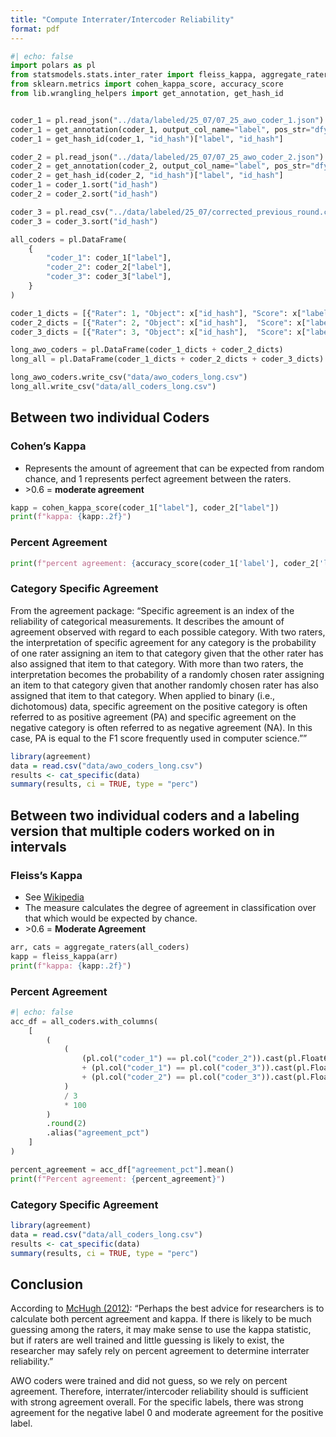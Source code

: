 ```yaml
---
title: "Compute Interrater/Intercoder Reliability"
format: pdf
---
```


```python
#| echo: false
import polars as pl
from statsmodels.stats.inter_rater import fleiss_kappa, aggregate_raters, to_table
from sklearn.metrics import cohen_kappa_score, accuracy_score
from lib.wrangling_helpers import get_annotation, get_hash_id


coder_1 = pl.read_json("../data/labeled/25_07/07_25_awo_coder_1.json")
coder_1 = get_annotation(coder_1, output_col_name="label", pos_str="dfy", neg_str="dfn")
coder_1 = get_hash_id(coder_1, "id_hash")["label", "id_hash"]

coder_2 = pl.read_json("../data/labeled/25_07/07_25_awo_coder_2.json")
coder_2 = get_annotation(coder_2, output_col_name="label", pos_str="dfy", neg_str="dfn")
coder_2 = get_hash_id(coder_2, "id_hash")["label", "id_hash"]
coder_1 = coder_1.sort("id_hash")
coder_2 = coder_2.sort("id_hash")

coder_3 = pl.read_csv("../data/labeled/25_07/corrected_previous_round.csv")
coder_3 = coder_3.sort("id_hash")

all_coders = pl.DataFrame(
    {
        "coder_1": coder_1["label"],
        "coder_2": coder_2["label"],
        "coder_3": coder_3["label"],
    }
)

coder_1_dicts = [{"Rater": 1, "Object": x["id_hash"], "Score": x["label"]} for x in coder_1.to_dicts()]
coder_2_dicts = [{"Rater": 2, "Object": x["id_hash"],  "Score": x["label"]} for x in coder_2.to_dicts()]
coder_3_dicts = [{"Rater": 3, "Object": x["id_hash"],  "Score": x["label"]} for x in coder_3.to_dicts()]

long_awo_coders = pl.DataFrame(coder_1_dicts + coder_2_dicts)
long_all = pl.DataFrame(coder_1_dicts + coder_2_dicts + coder_3_dicts)

long_awo_coders.write_csv("data/awo_coders_long.csv")
long_all.write_csv("data/all_coders_long.csv")
```

## Between two individual Coders 

### Cohen's Kappa

- Represents the amount of agreement that can be expected from random chance, and 1 represents perfect agreement between the raters.
- \>0.6 = **moderate agreement**

```python
kapp = cohen_kappa_score(coder_1["label"], coder_2["label"])
print(f"kappa: {kapp:.2f}")

```

### Percent Agreement

```python
print(f"percent agreement: {accuracy_score(coder_1['label'], coder_2['label'])*100:.2f}")
```

### Category Specific Agreement

From the agreement package: "Specific agreement is an index of the reliability of categorical
measurements. It describes the amount of agreement observed with regard to
each possible category. With two raters, the interpretation of specific
agreement for any category is the probability of one rater assigning an item
to that category given that the other rater has also assigned that item to
that category. With more than two raters, the interpretation becomes the
probability of a randomly chosen rater assigning an item to that category
given that another randomly chosen rater has also assigned that item to that
category. When applied to binary (i.e., dichotomous) data, specific agreement
on the positive category is often referred to as positive agreement (PA) and
specific agreement on the negative category is often referred to as negative
agreement (NA). In this case, PA is equal to the F1 score frequently used in
computer science.""

```r
library(agreement)
data = read.csv("data/awo_coders_long.csv")
results <- cat_specific(data)
summary(results, ci = TRUE, type = "perc")
```
## Between two individual coders and a labeling version that multiple coders worked on in intervals

### Fleiss's Kappa
- See [Wikipedia](https://en.wikipedia.org/wiki/Fleiss%27_kappa)
- The measure calculates the degree of agreement in classification over that which would be expected by chance. 
-  \>0.6 = **Moderate Agreement**

```python
arr, cats = aggregate_raters(all_coders)
kapp = fleiss_kappa(arr)
print(f"kappa: {kapp:.2f}")
```

### Percent Agreement
```python
#| echo: false
acc_df = all_coders.with_columns(
    [
        (
            (
                (pl.col("coder_1") == pl.col("coder_2")).cast(pl.Float64)
                + (pl.col("coder_1") == pl.col("coder_3")).cast(pl.Float64)
                + (pl.col("coder_2") == pl.col("coder_3")).cast(pl.Float64)
            )
            / 3
            * 100
        )
        .round(2)
        .alias("agreement_pct")
    ]
)
```
```python
percent_agreement = acc_df["agreement_pct"].mean()
print(f"Percent agreement: {percent_agreement}")
```
### Category Specific Agreement
```r
library(agreement)
data = read.csv("data/all_coders_long.csv")
results <- cat_specific(data)
summary(results, ci = TRUE, type = "perc")
```

## Conclusion

According to [McHugh (2012)](https://pmc.ncbi.nlm.nih.gov/articles/PMC3900052/): "Perhaps the best advice for researchers is to calculate both percent agreement and kappa. If there is likely to be much guessing among the raters, it may make sense to use the kappa statistic, but if raters are well trained and little guessing is likely to exist, the researcher may safely rely on percent agreement to determine interrater reliability." 

AWO coders were trained and did not guess, so we rely on percent agreement. Therefore, interrater/intercoder reliability should is sufficient with strong agreement overall. For the specific labels, there was strong agreement for the negative label 0 and moderate agreement for the positive label.